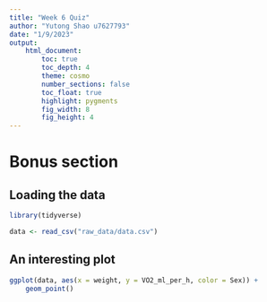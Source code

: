 ```yaml
---
title: "Week 6 Quiz"
author: "Yutong Shao u7627793"
date: "1/9/2023"
output:  
    html_document:
        toc: true
        toc_depth: 4
        theme: cosmo
        number_sections: false
        toc_float: true
        highlight: pygments
        fig_width: 8
        fig_height: 4
---
```


# Bonus section

## Loading the data

```r
library(tidyverse)
```

```r
data <- read_csv("raw_data/data.csv")
```

## An interesting plot


```r
ggplot(data, aes(x = weight, y = VO2_ml_per_h, color = Sex)) +
    geom_point()
```

